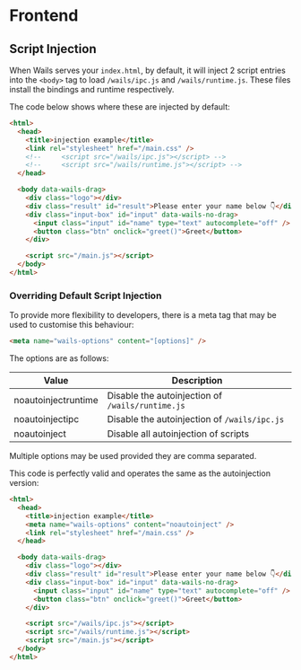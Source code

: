 # Frontend

## Script Injection

When Wails serves your `index.html`, by default, it will inject 2 script entries into the `<body>` tag to load `/wails/ipc.js`
and `/wails/runtime.js`. These files install the bindings and runtime respectively.

The code below shows where these are injected by default:

```html
<html>
  <head>
    <title>injection example</title>
    <link rel="stylesheet" href="/main.css" />
    <!--     <script src="/wails/ipc.js"></script> -->
    <!--     <script src="/wails/runtime.js"></script> -->
  </head>

  <body data-wails-drag>
    <div class="logo"></div>
    <div class="result" id="result">Please enter your name below 👇</div>
    <div class="input-box" id="input" data-wails-no-drag>
      <input class="input" id="name" type="text" autocomplete="off" />
      <button class="btn" onclick="greet()">Greet</button>
    </div>

    <script src="/main.js"></script>
  </body>
</html>
```

### Overriding Default Script Injection

To provide more flexibility to developers, there is a meta tag that may be used to customise this behaviour:

```html
<meta name="wails-options" content="[options]" />
```

The options are as follows:

| Value               | Description                                      |
| ------------------- | ------------------------------------------------ |
| noautoinjectruntime | Disable the autoinjection of `/wails/runtime.js` |
| noautoinjectipc     | Disable the autoinjection of `/wails/ipc.js`     |
| noautoinject        | Disable all autoinjection of scripts             |

Multiple options may be used provided they are comma separated.

This code is perfectly valid and operates the same as the autoinjection version:

```html
<html>
  <head>
    <title>injection example</title>
    <meta name="wails-options" content="noautoinject" />
    <link rel="stylesheet" href="/main.css" />
  </head>

  <body data-wails-drag>
    <div class="logo"></div>
    <div class="result" id="result">Please enter your name below 👇</div>
    <div class="input-box" id="input" data-wails-no-drag>
      <input class="input" id="name" type="text" autocomplete="off" />
      <button class="btn" onclick="greet()">Greet</button>
    </div>

    <script src="/wails/ipc.js"></script>
    <script src="/wails/runtime.js"></script>
    <script src="/main.js"></script>
  </body>
</html>
```
